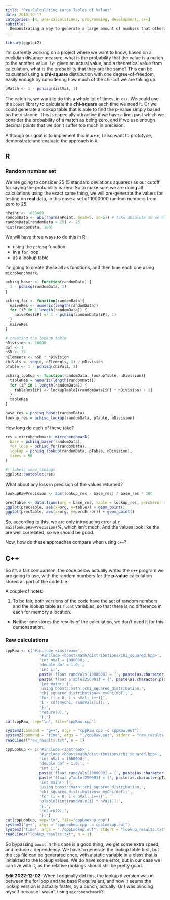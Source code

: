 ```yaml
---
title: "Pre-Calculating Large Tables of Values"
date: 2013-10-17
categories: [R, pre-calculations, programming, development, c++]
subtitle: |
  Demonstrating a way to generate a large amount of numbers that otherwise might take a long time to calculate.
---
```


```r
library(ggplot2)
```


I'm currently working on a project where we want to know, based on a euclidian distance measure, what is the probability that the value is a match to the another value. *i.e.* given an actual value, and a theoretical value from calculation, what is the probability that they are the same? This can be calculated using a **chi-square** distribution with one degree-of-freedom, easily enough by considering how much of the chi-cdf we are taking up.

```r
pMatch <- 1 - pchisq(distVal, 1)
```

The catch is, we want to do this a whole lot of times, in `c++`. We could use the `boost` library to calculate the **chi-square** each time we need it. Or we could generate a lookup table that is able to find the p-value simply based on the distance. This is especially attractive if we have a limit past which we consider the probability of a match as being zero, and if we use enough decimal points that we don't suffer too much in precision.

Although our goal is to implement this in **c++**, I also want to prototype, demonstrate and evaluate the approach in `R`.

## R

### Random number set

We are going to consider 25 (5 standard deviations squared) as our cutoff for saying the probability is zero. So to make sure we are doing all calculations using the exact same thing, we will pre-generate the values for testing on **real** data, in this case a set of 1000000 random numbers from zero to 25.

```r
nPoint <- 1000000
randomData <- abs(rnorm(nPoint, mean=5, sd=5)) # take absolute so we have only positive values
randomData[randomData > 25] <- 25
hist(randomData, 100)
```

We will have three ways to do this in R:

* using the `pchisq` function
* in a `for` loop
* as a lookup table

I'm going to create these all as functions, and then time each one using `microbenchmark`.


```r
pchisq_baser <- function(randomData) {
  1 - pchisq(randomData, 1)
}

pchisq_for <- function(randomData){
  naiveRes <- numeric(length(randomData))
  for (iP in 1:length(randomData)) {
    naiveRes[iP] <- 1 - pchisq(randomData[iP], 1)
  }
  naiveRes
}

# creating the lookup table
nDivision <- 10000
dof <- 1
nSD <- 25
nElements <- nSD * nDivision
chiVals <- seq(0, nElements, 1) / nDivision
pTable <- 1 - pchisq(chiVals, 1)

pchisq_lookup <- function(randomData, lookupTable, nDivision){
  tableRes = numeric(length(randomData))
  for (iP in 1:length(randomData)) {
    tableRes[iP] <- lookupTable[(randomData[iP] * nDivision) + 1]
  }
  tableRes
}

base_res = pchisq_baser(randomData)
lookup_res = pchisq_lookup(randomData, pTable, nDivision)
```

How long do each of these take?

```r
res = microbenchmark::microbenchmark(
  base = pchisq_baser(randomData),
  for_loop = pchisq_for(randomData),
  lookup = pchisq_lookup(randomData, pTable, nDivision),
  times = 50
)
```

```r
#| label: show_timings
ggplot2::autoplot(res)
```

What about any loss in precision of the values returned?

```r
lookupRawPrecision <- abs(lookup_res - base_res) / base_res * 100

precTable <- data.frame(org = base_res, table = lookup_res, percError = lookupRawPrecision)
ggplot(precTable, aes(x=org, y=table)) + geom_point()
ggplot(precTable, aes(x=org, y=percError)) + geom_point()
```

So, according to this, we are only introducing error at `r max(lookupRawPrecision)`%, which isn't much. And the values look like the are well correlated, so we should be good. 

Now, how do these approaches compare when using `c++`?

## C++

So it's a fair comparison, the code below actually writes the `c++` program we are going to use, with the random numbers for the **p-value** calculation stored as part of the code file. 

A couple of notes:

1. To be fair, both versions of the code have the set of random numbers and the lookup table as `float` variables, so that there is no difference in each for memory allocation.
* Neither one stores the results of the calculation, we don't need it for this demonstration.

### Raw calculations

```r
cppRaw <- c('#include <iostream>',
               '#include <boost/math/distributions/chi_squared.hpp>',
               'int nVal = 1000000;',
               'double dof = 1.0;',
               'int i;',
               paste('float randVals[1000000] = {', paste(as.character(randomData), sep="", collapse=", "), '};', sep="", collapse=""),
               paste('float pTable[250001] = {', paste(as.character(pTable), sep="", collapse=", "), '};', sep="", collapse=""),
               'int main() {',
               'using boost::math::chi_squared_distribution;',
               'chi_squared_distribution<> myChi(dof);',
               'for (i = 0; i < nVal; i++){',
               '1 - cdf(myChi, randVals[i]);',
               '};',
               'return(0);',
               '};')
cat(cppRaw, sep="\n", file="cppRaw.cpp")

system2(command = "g++", args = "cppRaw.cpp -o cppRaw.out")
system2(command = "time", args = "./cppRaw.out", stderr = "raw_results.txt")
readLines("raw_results.txt", n = 1)
```

```r
cppLookup <- c('#include <iostream>',
               '#include <boost/math/distributions/chi_squared.hpp>',
               'int nVal = 1000000;',
               'double dof = 1.0;',
               'int i;',
               paste('float randVals[1000000] = {', paste(as.character(randomData), sep="", collapse=", "), '};', sep="", collapse=""),
               paste('float pTable[250001] = {', paste(as.character(pTable), sep="", collapse=", "), '};', sep="", collapse=""),
               'int main() {',
               'using boost::math::chi_squared_distribution;',
               'chi_squared_distribution<> myChi(dof);',
               'for (i = 0; i < nVal; i++){',
               'pTable[(int(randVals[i] * nVal))];',
               '};',
               'return(0);',
               '};')
cat(cppLookup, sep="\n", file="cppLookup.cpp")
system2("g++", args = "cppLookup.cpp -o cppLookup.out")
system2("time", args = "./cppLookup.out", stderr = "lookup_results.txt")
readLines("lookup_results.txt", n = 1)
```

So bypassing `boost` in this case is a good thing, we get some extra speed, and reduce a dependency. We have to generate the lookup table first, but the `cpp` file can be generated once, with a static variable in a class that is initialized to the lookup values. We do have some error, but in our case we can live with it, as the relative rankings should still be pretty good.

**Edit 2022-12-02**: When I originally did this, the lookup `R` version was in between the for loop and the base R equivalent, and now it seems the lookup version is actually faster, by a bunch, actually.
Or I was blinding myself because I wasn't using `microbenchmark`?
